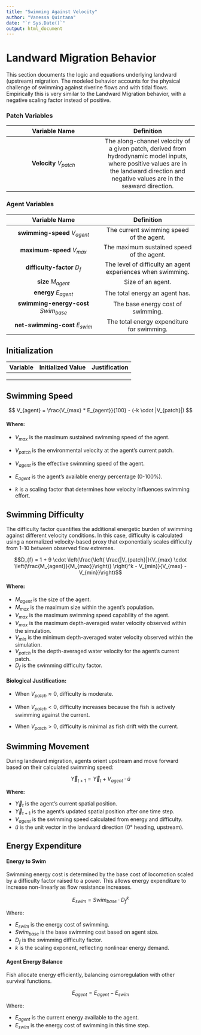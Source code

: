 ```yaml
---
title: "Swimming Against Velocity"
author: "Vanessa Quintana"
date: "`r Sys.Date()`"
output: html_document
---
```


# Landward Migration Behavior

This section documents the logic and equations underlying landward (upstream) migration. The modeled behavior accounts for the physical challenge of swimming against riverine flows and with tidal flows. Empirically this is very similar to the Landward Migration behavior, with a negative scaling factor instead of positive.

### Patch Variables

| Variable Name | Definition |
|:----------------------------------:|:----------------------------------:|
| **Velocity** $V_{patch}$ | The along-channel velocity of a given patch, derived from hydrodynamic model inputs, where positive values are in the landward direction and negative values are in the seaward direction. |

### Agent Variables

| Variable Name | Definition |
|:----------------------------------:|:----------------------------------:|
| **swimming-speed** $V_{agent}$ | The current swimming speed of the agent. |
| **maximum-speed** $V_{max}$ | The maximum sustained speed of the agent. |
| **difficulty-factor** $D_{f}$ | The level of difficulty an agent experiences when swimming. |
| **size** $M_{agent}$ | Size of an agent. |
| **energy** $E_{agent}$ | The total energy an agent has. |
| **swimming-energy-cost** $Swim_{base}$ | The base energy cost of swimming. |
| **net-swimming-cost** $E_{swim}$ | The total energy expenditure for swimming. |

## Initialization

| Variable | Initialized Value | Justification |
|:--------:|:-----------------:|:-------------:|
|          |                   |               |
|          |                   |               |
|          |                   |               |

## Swimming Speed

$$
V_{agent} = \frac{V_{max} * E_{agent}}{100} - (-k \cdot |V_{patch}|)
$$

#### Where:

-   $V_{max}$ is the maximum sustained swimming speed of the agent.

-   $V_{patch}$ is the environmental velocity at the agent's current patch.

-   $V_{agent}$ is the effective swimming speed of the agent.

-   $E_{agent}$ is the agent's available energy percentage (0-100%).

-   $k$ is a scaling factor that determines how velocity influences swimming effort.

## Swimming Difficulty

The difficulty factor quantifies the additional energetic burden of swimming against different velocity conditions. In this case, difficulty is calculated using a normalized velocity-based proxy that exponentially scales difficulty from 1-10 between observed flow extremes.

$$D_{f} = 1 + 9 \cdot \left(\frac{\left( \frac{|V_{patch}|}{V_{max} \cdot \left(\frac{M_{agent}}{M_{max}}\right)} \right)^k - V_{min}}{V_{max} - V_{min}}\right)$$

#### Where:

-   $M_{agent}$ is the size of the agent.
-   $M_{max}$ is the maximum size within the agent's population.
-   $V_{max}$ is the maximum swimming speed capability of the agent.
-   $V_{max}$ is the maximum depth-averaged water velocity observed within the simulation.
-   $V_{min}$ is the minimum depth-averaged water velocity observed within the simulation.
-   $V_{patch}$ is the depth-averaged water velocity for the agent's current patch.
-   $D_{f}$ is the swimming difficulty factor.

#### Biological Justification:

-   When $V_{patch} \approx 0$, difficulty is moderate.

-   When $V_{patch} < 0$, difficulty increases because the fish is actively swimming against the current.

-   When $V_{patch} > 0$, difficulty is minimal as fish drift with the current.

## Swimming Movement

During landward migration, agents orient upstream and move forward based on their calculated swimming speed:

$$
\vec{Y}_{t+1} = \vec{Y}_t + V_{agent} \cdot \hat{u}
$$

**Where:**

-   $\vec{Y}_t$ is the agent’s current spatial position.\
-   $\vec{Y}_{t+1}$ is the agent’s updated spatial position after one time step.\
-   $V_{agent}$ is the swimming speed calculated from energy and difficulty.\
-   $\hat{u}$ is the unit vector in the landward direction (0° heading, upstream).

## Energy Expenditure

#### Energy to Swim

Swimming energy cost is determined by the base cost of locomotion scaled by a difficulty factor raised to a power. This allows energy expenditure to increase non-linearly as flow resistance increases.

$$
E_{swim} = Swim_{base} \cdot D_f^{k}
$$

Where:

-   $E_{swim}$ is the energy cost of swimming.\
-   $Swim_{base}$ is the base swimming cost based on agent size.\
-   $D_f$ is the swimming difficulty factor.\
-   $k$ is the scaling exponent, reflecting nonlinear energy demand.

#### Agent Energy Balance

Fish allocate energy efficiently, balancing osmoregulation with other survival functions.

$$ E_{agent} = E_{agent} - E_{swim} $$

Where:

-   $E_{agent}$ is the current energy available to the agent.\
-   $E_{swim}$ is the energy cost of swimming in this time step.
